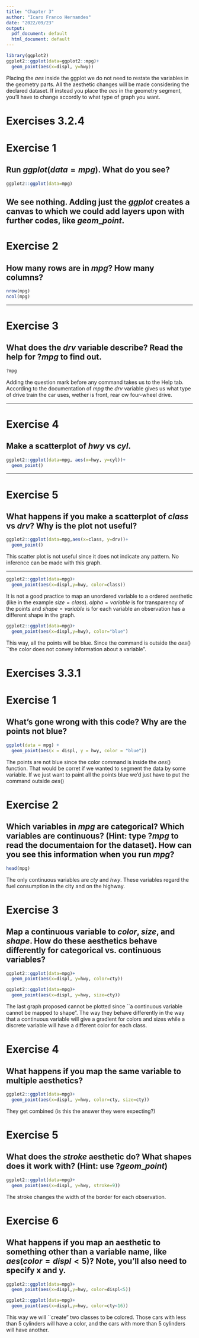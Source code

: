 ```yaml
---
title: "Chapter 3"
author: "Icaro Franco Hernandes"
date: "2022/09/23"
output:
  pdf_document: default
  html_document: default
---
```

```r
library(ggplot2)
ggplot2::ggplot(data=ggplot2::mpg)+
  geom_point(aes(x=displ, y=hwy))
```

Placing the $aes$ inside the ggplot we do not need to restate the variables in the geometry parts. All the aesthetic changes will be made considering the declared dataset. If instead you place the $aes$ in the geometry segment, you'll have to change accordly to what type of graph you want.

# Exercises 3.2.4
# Exercise 1  
## Run $ggplot(data=mpg)$. What do you see?
```r
ggplot2::ggplot(data=mpg)
```
We see nothing. Adding just the $ggplot$ creates a canvas to which we could add layers upon with further codes, like $geom\_point$.
---

# Exercise 2
## How many rows are in $mpg$? How many columns?
```r
nrow(mpg)
ncol(mpg)
```

***

# Exercise 3  
## What does the $drv$ variable describe? Read the help for $?mpg$ to find out. 
```r
?mpg

```
Adding the question mark before any command takes us to the Help tab. According to the documentation of $mpg$ the $drv$ variable gives us what type of drive train the car uses, wether is front, rear ow four-wheel drive.

***

# Exercise 4 
## Make a scatterplot of $hwy$ vs $cyl$.
```r
ggplot2::ggplot(data=mpg, aes(x=hwy, y=cyl))+
  geom_point()
```

***

# Exercise 5 
## What happens if you make a scatterplot of $class$ vs $drv$? Why is the plot not useful?
```r
ggplot2::ggplot(data=mpg,aes(x=class, y=drv))+
  geom_point()

```
This scatter plot is not useful since it does not indicate any pattern. No inference can be made with this graph.

---

```r
ggplot2::ggplot(data=mpg)+
  geom_point(aes(x=displ,y=hwy, color=class))

```
It is not a good practice to map an unordered variable to a ordered aesthetic (like in the example $size=class$). $alpha=variable$ is for transparency of the points and $shape=variable$ is for each variable an observation has a different shape in the graph.

```r
ggplot2::ggplot(data=mpg)+
  geom_point(aes(x=displ,y=hwy), color="blue")
```
This way, all the points will be blue. Since the command is outside the $aes()$ ``the color does not convey information about a variable".


# Exercises 3.3.1
# Exercise 1 
## What's gone wrong with this code? Why are the points not blue?
```r
ggplot(data = mpg) + 
  geom_point(aes(x = displ, y = hwy, color = "blue"))
```
The points are not blue since the color command is inside the $aes()$
function. That would be corret if we wanted to segment the data by some variable. If we just want to paint all the points blue we'd just have to put the command outside $aes()$ 


# Exercise 2
## Which variables in $mpg$ are categorical? Which variables are continuous? (Hint: type $?mpg$ to read the documentaion for the dataset). How can you see this information when you run $mpg$?

```r
head(mpg)

```

The only continuous variables are $cty$ and $hwy$. These variables regard the fuel consumption in the city and on the highway.

# Exercise 3
## Map a continuous variable to $color$, $size$, and $shape$. How do these aesthetics behave differently for categorical vs. continuous variables?

```r
ggplot2::ggplot(data=mpg)+
  geom_point(aes(x=displ, y=hwy, color=cty))

ggplot2::ggplot(data=mpg)+
  geom_point(aes(x=displ, y=hwy, size=cty))

```
The last graph proposed cannot be plotted since ``a continuous variable cannot be mapped to shape". The way they behave differently in the way that a continuous variable will give a gradient for colors and sizes while a discrete variable will have a different color for each class.

# Exercise 4 
## What happens if you map the same variable to multiple aesthetics?

```r
ggplot2::ggplot(data=mpg)+
  geom_point(aes(x=displ, y=hwy, color=cty, size=cty))
```
They get combined (is this the answer they were expecting?)

# Exercise 5 
## What does the $stroke$ aesthetic do? What shapes does it work with? (Hint: use $?geom\_point$)
```r
ggplot2::ggplot(data=mpg)+
  geom_point(aes(x=displ, y=hwy, stroke=9))
```
The stroke changes the width of the border for each observation.

# Exercise 6
## What happens if you map an aesthetic to something other than a variable name, like $aes(color=displ<5)$? Note, you'll also need to specify x and y.

```r
ggplot2::ggplot(data=mpg)+
  geom_point(aes(x=displ,y=hwy, color=displ<5))

ggplot2::ggplot(data=mpg)+
  geom_point(aes(x=displ,y=hwy, color=cty<16))
```
This way we will ``create" two classes to be colored. Those cars with less than 5 cylinders will have a color, and the cars with more than 5 cylinders will have another.
